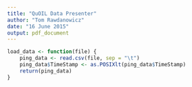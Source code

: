 ```yaml
---
title: "QuOIL Data Presenter"
author: "Tom Rawdanowicz"
date: "16 June 2015"
output: pdf_document
---
```


```r
load_data <- function(file) {
    ping_data <- read.csv(file, sep = "\t")
    ping_data$TimeStamp <- as.POSIXlt(ping_data$TimeStamp)
    return(ping_data)
}
```

